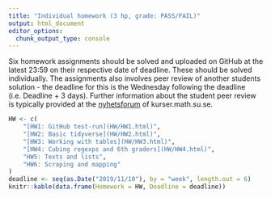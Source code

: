 ```yaml
---
title: "Individual homework (3 hp, grade: PASS/FAIL)"
output: html_document
editor_options: 
  chunk_output_type: console
---
```


Six homework assignments should be solved and uploaded on GitHub at the latest 23:59 on their respective date of deadline. These should be solved individually. The assignments also involves peer review of another students solution - the deadline for this is the Wednesday following the deadline (i.e. Deadline + 3 days). Further information about the student peer review is typically provided at
the [nyhetsforum](https://kurser.math.su.se/mod/forum/view.php?id=46146) of kurser.math.su.se.



```r
HW <- c(
    "[HW1: GitHub test-run](HW/HW1.html)",
    "[HW2: Basic tidyverse](HW/HW2.html)",
    "[HW3: Working with tables](HW/HW3.html)",
    "[HW4: Cubing regexps and 6th graders](HW/HW4.html)",
    "HW5: Texts and lists",
    "HW6: Scraping and mapping"
)
deadline <- seq(as.Date("2019/11/10"), by = "week", length.out = 6)
knitr::kable(data.frame(Homework = HW, Deadline = deadline))
```

